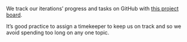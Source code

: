 ::: callout-important
We track our iterations' progress and tasks on GitHub with [this project
board](https://github.com/orgs/seedcase-project/projects/18/).
:::

::: callout-tip
It's good practice to assign a timekeeper to keep us on track and so we
avoid spending too long on any one topic.
:::
